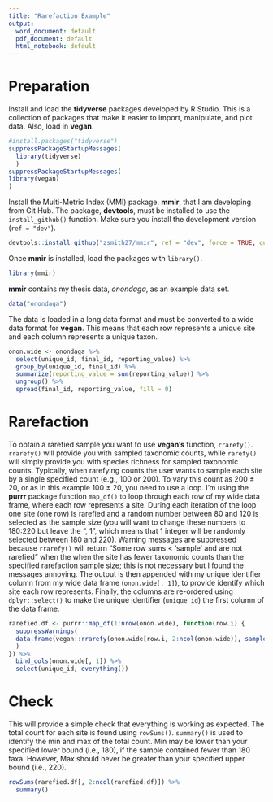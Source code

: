 ```yaml
---
title: "Rarefaction Example"
output:
  word_document: default
  pdf_document: default
  html_notebook: default
---
```


# Preparation

Install and load the __tidyverse__ packages developed by R Studio. This is a collection of packages that make it easier to import, manipulate, and plot data. Also, load in __vegan__.
```r
#install.packages("tidyverse")
suppressPackageStartupMessages(
  library(tidyverse)
  )
suppressPackageStartupMessages(
library(vegan)
)
```

Install the Multi-Metric Index (MMI) package, __mmir__, that I am developing from Git Hub. The package, __devtools__, must be installed to use the `install_github()` function. Make sure you install the development version (`ref = "dev"`).
```r
devtools::install_github("zsmith27/mmir", ref = "dev", force = TRUE, quiet = TRUE)
```

Once __mmir__ is installed, load the packages with `library()`.
```r
library(mmir)
```

__mmir__ contains my thesis data, _onondaga_, as an example data set.
```r
data("onondaga")
```

The data is loaded in a long data format and must be converted to a wide data format for __vegan__. This means that each row represents a unique site and each column represents a unique taxon.
```r
onon.wide <- onondaga %>% 
  select(unique_id, final_id, reporting_value) %>% 
  group_by(unique_id, final_id) %>% 
  summarize(reporting_value = sum(reporting_value)) %>% 
  ungroup() %>% 
  spread(final_id, reporting_value, fill = 0)
```

# Rarefaction

To obtain a rarefied sample you want to use __vegan's__ function, `rrarefy()`. `rrarefy()` will provide you with sampled taxonomic counts, while `rarefy()` will simply provide you with species richness for sampled taxonomic counts. Typically, when rarefying counts the user wants to sample each site by a single specified count (e.g., 100 or 200). To vary this count as 200 ± 20, or as in this example 100 ± 20, you need to use a loop.  I'm using the __purrr__ package function `map_df()` to loop through each row of my wide data frame, where each row represents a site. During each iteration of the loop one site (one row) is rarefied and a random number between 80 and 120 is selected as the sample size (you will want to change these numbers to 180:220 but leave the ", 1", which means that 1 integer will be randomly selected between 180 and 220). Warning messages are suppressed because `rrarefy()` will return "Some row sums < 'sample' and are not rarefied" when the when the site has fewer taxonomic counts than the specified rarefaction sample size; this is not necessary but I found the messages annoying. The output is then appended with my unique identifier column from my wide data frame (`onon.wide[, 1]`), to provide identify which site each row represents. Finally, the columns are re-ordered using `dplyr::select()` to make the unique identifier (`unique_id`) the first column of the data frame.
```r
rarefied.df <- purrr::map_df(1:nrow(onon.wide), function(row.i) {
  suppressWarnings(
  data.frame(vegan::rrarefy(onon.wide[row.i, 2:ncol(onon.wide)], sample(80:120, 1)))
  )
}) %>% 
  bind_cols(onon.wide[, 1]) %>% 
  select(unique_id, everything())
```

# Check

This will provide a simple check that everything is working as expected. The total count for each site is found using `rowSums()`. `summary()` is used to identify the min and max of the total count. Min may be lower than your specified lower bound (i.e., 180), if the sample contained fewer than 180 taxa. However, Max should never be greater than your specified upper bound (i.e., 220).
```r
rowSums(rarefied.df[, 2:ncol(rarefied.df)]) %>% 
  summary()
```


